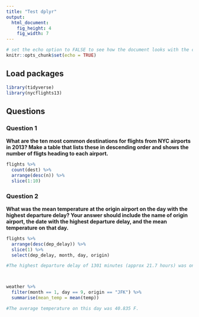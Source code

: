 ```yaml
---
title: "Test dplyr"
output: 
  html_document: 
    fig_height: 4
    fig_width: 7
---
```


```r
# set the echo option to FALSE to see how the document looks with the code suppressed
knitr::opts_chunk$set(echo = TRUE)
```


## Load packages

```r
library(tidyverse)
library(nycflights13)
```

## Questions 

### Question 1


**What are the ten most common destinations for flights from NYC airports in 2013? Make a table that lists these in descending order and shows the number of fligts heading to each airport.**

```r
flights %>%
  count(dest) %>%
  arrange(desc(n)) %>%
  slice(1:10)
```


### Question 2

**What was the mean temperature at the origin airport on the day with the highest departure delay? Your answer should include the name of origin airport, the date with the highest departure delay, and the mean temperature on that day.**

```r
flights %>%
  arrange(desc(dep_delay)) %>%
  slice(1) %>%
  select(dep_delay, month, day, origin)

#The highest departure delay of 1301 minutes (approx 21.7 hours) was on a flight departing from JFK on Jan 9.



weather %>%
  filter(month == 1, day == 9, origin == "JFK") %>%
  summarise(mean_temp = mean(temp))

#The average temperature on this day was 40.835 F.
```

 





